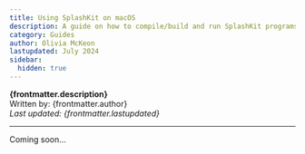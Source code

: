 ```yaml
---
title: Using SplashKit on macOS
description: A guide on how to compile/build and run SplashKit programs in C++, C# and python.
category: Guides
author: Olivia McKeon
lastupdated: July 2024
sidebar:
  hidden: true
---
```



**{frontmatter.description}**  
Written by: {frontmatter.author}  
_Last updated: {frontmatter.lastupdated}_

---

Coming soon...
